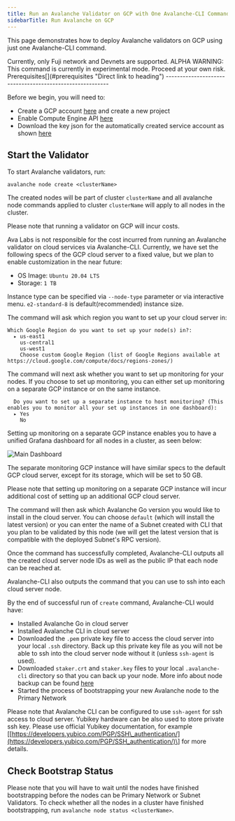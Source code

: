 ```yaml
---
title: Run an Avalanche Validator on GCP with One Avalanche-CLI Command
sidebarTitle: Run Avalanche on GCP
---
```

This page demonstrates how to deploy Avalanche validators on GCP using just one Avalanche-CLI command.


<Callout type="info">
Currently, only Fuji network and Devnets are supported.
</Callout>

<Callout type="warning">
ALPHA WARNING: This command is currently in experimental mode. Proceed at your own risk.
</Callout>
Prerequisites[​](#prerequisites "Direct link to heading")
---------------------------------------------------------

Before we begin, you will need to:

*   Create a GCP account [here](https://console.cloud.google.com/freetrial) and create a new project
*   Enable Compute Engine API [here](https://console.cloud.google.com/apis/api/compute.googleapis.com)
*   Download the key json for the automatically created service account as shown [here](https://cloud.google.com/iam/docs/keys-create-delete#creating)

Start the Validator[​](#start-the-validator "Direct link to heading")
---------------------------------------------------------------------

To start Avalanche validators, run:

```
avalanche node create <clusterName>

```


The created nodes will be part of cluster `clusterName` and all avalanche node commands applied to cluster `clusterName` will apply to all nodes in the cluster.

<Callout type="info">

Please note that running a validator on GCP will incur costs.

Ava Labs is not responsible for the cost incurred from running an Avalanche validator on cloud services via Avalanche-CLI.
</Callout>
Currently, we have set the following specs of the GCP cloud server to a fixed value, but we plan to enable customization in the near future:

*   OS Image: `Ubuntu 20.04 LTS`
*   Storage: `1 TB`

Instance type can be specified via `--node-type` parameter or via interactive menu. `e2-standard-8` is default(recommended) instance size.

The command will ask which region you want to set up your cloud server in:

```
Which Google Region do you want to set up your node(s) in?:
  ▸ us-east1
    us-central1
    us-west1
    Choose custom Google Region (list of Google Regions available at https://cloud.google.com/compute/docs/regions-zones/)

```


The command will next ask whether you want to set up monitoring for your nodes. If you choose to set up monitoring, you can either set up monitoring on a separate GCP instance or on the same instance.

```
  Do you want to set up a separate instance to host monitoring? (This enables you to monitor all your set up instances in one dashboard): 
  ▸ Yes
    No

```


Setting up monitoring on a separate GCP instance enables you to have a unified Grafana dashboard for all nodes in a cluster, as seen below:

![Main Dashboard](/images/gcp1.png)

The separate monitoring GCP instance will have similar specs to the default GCP cloud server, except for its storage, which will be set to 50 GB.

Please note that setting up monitoring on a separate GCP instance will incur additional cost of setting up an additional GCP cloud server.

The command will then ask which Avalanche Go version you would like to install in the cloud server. You can choose `default` (which will install the latest version) or you can enter the name of a Subnet created with CLI that you plan to be validated by this node (we will get the latest version that is compatible with the deployed Subnet's RPC version).

Once the command has successfully completed, Avalanche-CLI outputs all the created cloud server node IDs as well as the public IP that each node can be reached at.

Avalanche-CLI also outputs the command that you can use to ssh into each cloud server node.

By the end of successful run of `create` command, Avalanche-CLI would have:

*   Installed Avalanche Go in cloud server
*   Installed Avalanche CLI in cloud server
*   Downloaded the `.pem` private key file to access the cloud server into your local `.ssh` directory. Back up this private key file as you will not be able to ssh into the cloud server node without it (unless `ssh-agent` is used).
*   Downloaded `staker.crt` and `staker.key` files to your local `.avalanche-cli` directory so that you can back up your node. More info about node backup can be found [here](/nodes/maintain/backup-restore)
*   Started the process of bootstrapping your new Avalanche node to the Primary Network

Please note that Avalanche CLI can be configured to use `ssh-agent` for ssh access to cloud server. Yubikey hardware can be also used to store private ssh key. Please use official Yubikey documentation, for example \[[https://developers.yubico.com/PGP/SSH\_authentication/](https://developers.yubico.com/PGP/SSH_authentication/)\] for more details.

Check Bootstrap Status[​](#check-bootstrap-status "Direct link to heading")
---------------------------------------------------------------------------

Please note that you will have to wait until the nodes have finished bootstrapping before the nodes can be Primary Network or Subnet Validators. To check whether all the nodes in a cluster have finished bootstrapping, run `avalanche node status <clusterName>`.